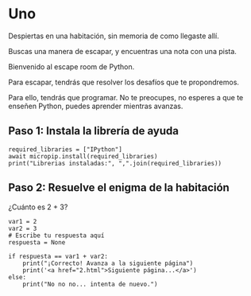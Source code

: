 # Uno
Despiertas en una habitación, sin memoria de como llegaste allí.

Buscas una manera de escapar, y encuentras una nota con una pista.

Bienvenido al escape room de Python.

Para escapar, tendrás que resolver los desafíos que te propondremos.

::: {.callout-tip collapse="false" title="Desafío:"}
Para ello, tendrás que programar. No te preocupes, no esperes a que te enseñen Python, puedes aprender mientras avanzas.
:::

## Paso 1: Instala la librería de ayuda

```pyodide-python
required_libraries = ["IPython"]
await micropip.install(required_libraries)
print("Librerias instaladas:", ",".join(required_libraries))
```

## Paso 2: Resuelve el enigma de la habitación

¿Cuánto es 2 + 3?

```pyodide-python
var1 = 2
var2 = 3
# Escribe tu respuesta aquí
respuesta = None

if respuesta == var1 + var2:
    print("¡Correcto! Avanza a la siguiente página")
    print('<a href="2.html">Siguiente página...</a>')
else:
    print("No no no... intenta de nuevo.")
```